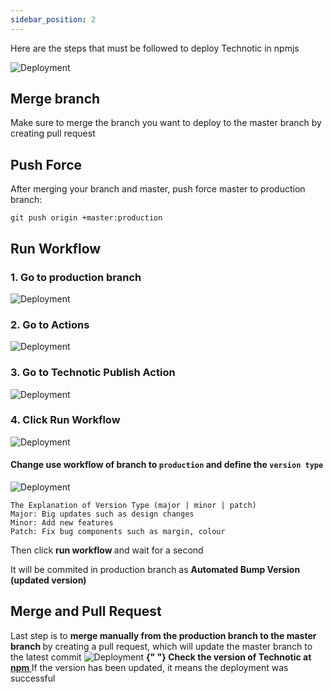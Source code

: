 ```yaml
---
sidebar_position: 2
---
```


Here are the steps that must be followed to deploy Technotic in npmjs

![Deployment](/img/Deployment.png)

## Merge branch 

Make sure to merge the branch you want to deploy to the master branch by creating pull request

## Push Force

After merging your branch and master, push force master to production branch:

```
git push origin +master:production
```

## Run Workflow


### 1. Go to production branch 
![Deployment](/img/Deployment1.png)

### 2. Go to Actions 
![Deployment](/img/Deployment2.png)

### 3. Go to Technotic Publish Action 
![Deployment](/img/Deployment3.png)

### 4. Click Run Workflow
![Deployment](/img/Deployment4.png)

#### Change use workflow of branch to `production` and define the `version type`

![Deployment](/img/Deployment5.png)

```
The Explanation of Version Type (major | minor | patch)
Major: Big updates such as design changes
Minor: Add new features
Patch: Fix bug components such as margin, colour
```

Then click <b> run workflow </b> and wait for a second

It will be commited in production branch as <b> Automated Bump Version (updated version) </b>

## Merge and Pull Request

Last step is to <b> merge manually from the production branch to the master branch </b> by creating a pull request, which will update the master branch to the latest commit
![Deployment](/img/Deployment6.png)
<b>
  {" "}
  Check the version of Technotic at
  <a href="https://www.npmjs.com/package/technotic"> npm </a>
</b> If the version has been updated, it means the deployment was successful
